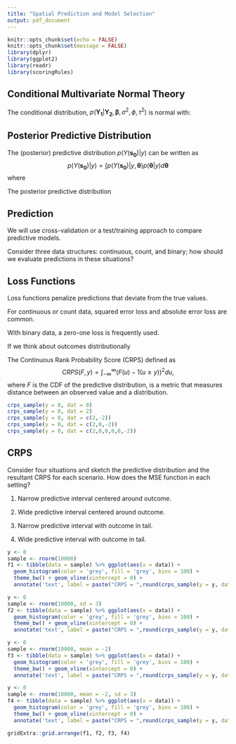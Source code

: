 ```yaml
---
title: "Spatial Prediction and Model Selection"
output: pdf_document
---
```


```r
knitr::opts_chunk$set(echo = FALSE)
knitr::opts_chunk$set(message = FALSE)
library(dplyr)
library(ggplot2)
library(readr)
library(scoringRules)
```


## Conditional Multivariate Normal Theory
The conditional distribution, $p(\boldsymbol{Y_1}|
\boldsymbol{Y_2}, \boldsymbol{\beta}, \sigma^2, \phi, \tau^2)$ is normal with:

\vfill


\vfill


\vfill

## Posterior Predictive Distribution

The (posterior) predictive distribution $p(Y(\boldsymbol{s_0})|y)$ can be written as
$$p(Y(\boldsymbol{s_0})|y) = \int p(Y(\boldsymbol{s_0})|y, \boldsymbol{\theta})p( \boldsymbol{\theta}|y) d  \boldsymbol{\theta}$$
where 

\vfill

The posterior predictive distribution 

\vfill


\vfill

## Prediction
We will use cross-validation or a test/training approach to compare predictive models.

\vfill

Consider three data structures: continuous, count, and binary; how should we evaluate predictions in these situations?

\newpage

## Loss Functions
Loss functions penalize predictions that deviate from the true values.

\vfill

For continuous or count data, squared error loss and absolute error loss are common.

\vfill

With binary data, a zero-one loss is frequently used.

\vfill

\vfill

If we think about outcomes distributionally

\vfill


\vfill

The Continuous Rank Probability Score (CRPS) defined as 
$$CRPS(F,y) = \int_{-\infty}^{\infty}\left(F(u) - 1(u \geq y) \right)^2 du,$$
where $F$ is the CDF of the predictive distribution, is a metric that measures distance between an observed value and a distribution.

\newpage

```r
crps_sample(y = 0, dat = 0)
crps_sample(y = 0, dat = 2)
crps_sample(y = 0, dat = c(2,-2))
crps_sample(y = 0, dat = c(2,0,-2))
crps_sample(y = 0, dat = c(2,0,0,0,0,-2))
```


## CRPS
Consider four situations and sketch the predictive distribution and the resultant CRPS for each scenario. How does the MSE function in each setting?

1. Narrow predictive interval centered around outcome.
\vfill

2. Wide predictive interval centered around outcome.

\vfill

3. Narrow predictive interval with outcome in tail.

\vfill

4. Wide predictive interval with outcome in tail.

\vfill

\newpage

\vfill
```r
y <- 0
sample <- rnorm(10000)
f1 <- tibble(data = sample) %>% ggplot(aes(x = data)) + 
  geom_histogram(color = 'grey', fill = 'grey', bins = 100) +
  theme_bw() + geom_vline(xintercept = 0) +
  annotate('text', label = paste("CRPS = ",round(crps_sample(y = y, dat = sample),2)), x = 0, y = 100) + xlim(-10,10)+ ylim(NA,1000)
```


```r
y <- 0
sample <- rnorm(10000, sd = 3)
f2 <- tibble(data = sample) %>% ggplot(aes(x = data)) + 
  geom_histogram(color = 'grey', fill = 'grey', bins = 100) +
  theme_bw() + geom_vline(xintercept = 0) +
  annotate('text', label = paste("CRPS = ",round(crps_sample(y = y, dat = sample),2)), x = 0, y = 100) + xlim(-10,10)+ ylim(NA,1000)
```
\vfill


```r
y <- 0
sample <- rnorm(10000, mean = -2)
f3 <- tibble(data = sample) %>% ggplot(aes(x = data)) + 
  geom_histogram(color = 'grey', fill = 'grey', bins = 100) +
  theme_bw() + geom_vline(xintercept = 0) +
  annotate('text', label = paste("CRPS = ",round(crps_sample(y = y, dat = sample),2)), x = 0, y = 100) + xlim(-10,10)+ ylim(NA,1000)
```


\vfill



```r
y <- 0
sample <- rnorm(10000, mean = -2, sd = 3)
f4 <- tibble(data = sample) %>% ggplot(aes(x = data)) + 
  geom_histogram(color = 'grey', fill = 'grey', bins = 100) +
  theme_bw() + geom_vline(xintercept = 0) +
  annotate('text', label = paste("CRPS = ",round(crps_sample(y = y, dat = sample),2)), x = 0, y = 100) + xlim(-10,10) + ylim(NA,1000)
```

\vfill

```r
gridExtra::grid.arrange(f1, f2, f3, f4)
```

